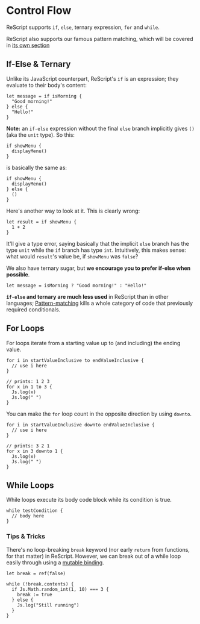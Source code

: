 # Control Flow

ReScript supports `if`, `else`, ternary expression, `for` and `while`.

ReScript also supports our famous pattern matching, which will be covered in [its own section](pattern-matching-destructuring.md)

## If-Else & Ternary

Unlike its JavaScript counterpart, ReScript's `if` is an expression; they evaluate to their body's content:

```res
let message = if isMorning {
  "Good morning!"
} else {
  "Hello!"
}
```

**Note:** an `if-else` expression without the final `else` branch implicitly gives `()` (aka the `unit` type). So this:

```res
if showMenu {
  displayMenu()
}
```

is basically the same as:

```res
if showMenu {
  displayMenu()
} else {
  ()
}
```

Here's another way to look at it. This is clearly wrong:

```res
let result = if showMenu {
  1 + 2
}
```

It'll give a type error, saying basically that the implicit `else` branch has the type `unit` while the `if` branch has type `int`. Intuitively, this makes sense: what would `result`'s value be, if `showMenu` was `false`?

We also have ternary sugar, but **we encourage you to prefer if-else when possible**.

```res
let message = isMorning ? "Good morning!" : "Hello!"
```

**`if-else` and ternary are much less used** in ReScript than in other languages; [Pattern-matching](pattern-matching-destructuring.md) kills a whole category of code that previously required conditionals.

## For Loops

For loops iterate from a starting value up to (and including) the ending value.

```res
for i in startValueInclusive to endValueInclusive {
  // use i here
}
```

```res
// prints: 1 2 3
for x in 1 to 3 {
  Js.log(x)
  Js.log(" ")
}
```

You can make the `for` loop count in the opposite direction by using `downto`.

```res
for i in startValueInclusive downto endValueInclusive {
  // use i here
}
```

```res
// prints: 3 2 1
for x in 3 downto 1 {
  Js.log(x)
  Js.log(" ")
}
```

## While Loops

While loops execute its body code block while its condition is true.

```res
while testCondition {
  // body here
}
```

### Tips & Tricks

There's no loop-breaking `break` keyword (nor early `return` from functions, for that matter) in ReScript. However, we can break out of a while loop easily through using a [mutable binding](mutation.md).

```res
let break = ref(false)

while (!break.contents) {
  if Js.Math.random_int(1, 10) === 3 {
    break := true
  } else {
    Js.log("Still running")
  }
}
```
